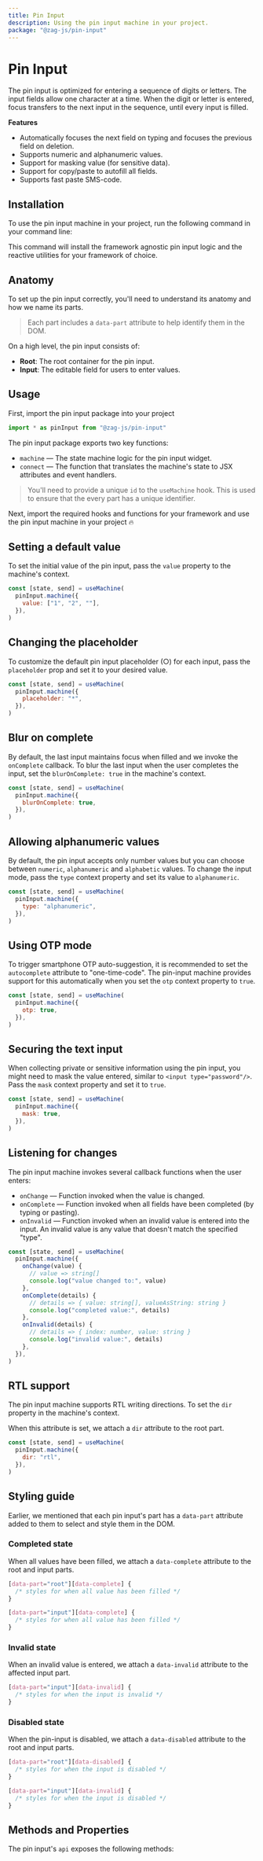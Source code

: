 ```yaml
---
title: Pin Input
description: Using the pin input machine in your project.
package: "@zag-js/pin-input"
---
```


# Pin Input

The pin input is optimized for entering a sequence of digits or letters. The
input fields allow one character at a time. When the digit or letter is entered,
focus transfers to the next input in the sequence, until every input is filled.

<Resources pkg="@zag-js/pin-input" />

<Showcase id="PinInput" />

**Features**

- Automatically focuses the next field on typing and focuses the previous field
  on deletion.
- Supports numeric and alphanumeric values.
- Support for masking value (for sensitive data).
- Support for copy/paste to autofill all fields.
- Supports fast paste SMS-code.

## Installation

To use the pin input machine in your project, run the following command in your
command line:

<CodeSnippet id="pin-input/installation.mdx" />

This command will install the framework agnostic pin input logic and the
reactive utilities for your framework of choice.

## Anatomy

To set up the pin input correctly, you'll need to understand its anatomy and how
we name its parts.

> Each part includes a `data-part` attribute to help identify them in the DOM.

<Anatomy id="pin-input" />

On a high level, the pin input consists of:

- **Root**: The root container for the pin input.
- **Input**: The editable field for users to enter values.

## Usage

First, import the pin input package into your project

```jsx
import * as pinInput from "@zag-js/pin-input"
```

The pin input package exports two key functions:

- `machine` — The state machine logic for the pin input widget.
- `connect` — The function that translates the machine's state to JSX attributes
  and event handlers.

> You'll need to provide a unique `id` to the `useMachine` hook. This is used to
> ensure that the every part has a unique identifier.

Next, import the required hooks and functions for your framework and use the pin
input machine in your project 🔥

<UsageCodeSnippet id="pin-input/usage.mdx" style="pin-input" />

## Setting a default value

To set the initial value of the pin input, pass the `value` property to the
machine's context.

```jsx {3}
const [state, send] = useMachine(
  pinInput.machine({
    value: ["1", "2", ""],
  }),
)
```

## Changing the placeholder

To customize the default pin input placeholder (○) for each input, pass the
`placeholder` prop and set it to your desired value.

```jsx {3}
const [state, send] = useMachine(
  pinInput.machine({
    placeholder: "*",
  }),
)
```

## Blur on complete

By default, the last input maintains focus when filled and we invoke the
`onComplete` callback. To blur the last input when the user completes the input,
set the `blurOnComplete: true` in the machine's context.

```jsx {3}
const [state, send] = useMachine(
  pinInput.machine({
    blurOnComplete: true,
  }),
)
```

## Allowing alphanumeric values

By default, the pin input accepts only number values but you can choose between
`numeric`, `alphanumeric` and `alphabetic` values. To change the input mode,
pass the `type` context property and set its value to `alphanumeric`.

```jsx {3}
const [state, send] = useMachine(
  pinInput.machine({
    type: "alphanumeric",
  }),
)
```

## Using OTP mode

To trigger smartphone OTP auto-suggestion, it is recommended to set the
`autocomplete` attribute to "one-time-code". The pin-input machine provides
support for this automatically when you set the `otp` context property to
`true`.

```jsx {3}
const [state, send] = useMachine(
  pinInput.machine({
    otp: true,
  }),
)
```

## Securing the text input

When collecting private or sensitive information using the pin input, you might
need to mask the value entered, similar to `<input type="password"/>`. Pass the
`mask` context property and set it to `true`.

```jsx {3}
const [state, send] = useMachine(
  pinInput.machine({
    mask: true,
  }),
)
```

## Listening for changes

The pin input machine invokes several callback functions when the user enters:

- `onChange` — Function invoked when the value is changed.
- `onComplete` — Function invoked when all fields have been completed (by typing
  or pasting).
- `onInvalid` — Function invoked when an invalid value is entered into the
  input. An invalid value is any value that doesn't match the specified "type".

```jsx
const [state, send] = useMachine(
  pinInput.machine({
    onChange(value) {
      // value => string[]
      console.log("value changed to:", value)
    },
    onComplete(details) {
      // details => { value: string[], valueAsString: string }
      console.log("completed value:", details)
    },
    onInvalid(details) {
      // details => { index: number, value: string }
      console.log("invalid value:", details)
    },
  }),
)
```

## RTL support

The pin input machine supports RTL writing directions. To set the `dir` property
in the machine's context.

When this attribute is set, we attach a `dir` attribute to the root part.

```jsx {3}
const [state, send] = useMachine(
  pinInput.machine({
    dir: "rtl",
  }),
)
```


## Styling guide

Earlier, we mentioned that each pin input's part has a `data-part` attribute
added to them to select and style them in the DOM.

### Completed state

When all values have been filled, we attach a `data-complete` attribute to the
root and input parts.

```css
[data-part="root"][data-complete] {
  /* styles for when all value has been filled */
}

[data-part="input"][data-complete] {
  /* styles for when all value has been filled */
}
```

### Invalid state

When an invalid value is entered, we attach a `data-invalid` attribute to the
affected input part.

```css
[data-part="input"][data-invalid] {
  /* styles for when the input is invalid */
}
```

### Disabled state

When the pin-input is disabled, we attach a `data-disabled` attribute to the
root and input parts.

```css
[data-part="root"][data-disabled] {
  /* styles for when the input is disabled */
}

[data-part="input"][data-invalid] {
  /* styles for when the input is disabled */
}
```

## Methods and Properties

The pin input's `api` exposes the following methods:

<ApiTable name="pin-input" />